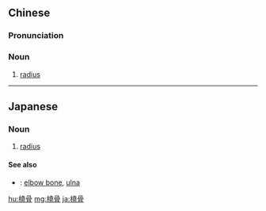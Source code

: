 {{also|桡骨}}
==Chinese==
{{zh-forms|s=桡骨}}

===Pronunciation===
{{zh-pron
|m=ráogǔ
|c=naau4 gwat1,jiu4 gwat1
|cat=n
}}

===Noun===
{{zh-noun}}

# {{lb|zh|skeleton}} [[radius]]

----

==Japanese==
{{ja-kanjitab|とう|こつ|yomi=o}}

===Noun===
{{ja-noun|とうこつ}}

# {{lb|ja|skeleton|sort=とうこつ}} [[radius]] {{gloss|the long bone in the forearm, on the side of the thumb}}

====See also====
* {{ja-r|尺骨|しゃっこつ}}: [[elbow bone]], [[ulna]]

[[hu:橈骨]]
[[mg:橈骨]]
[[ja:橈骨]]